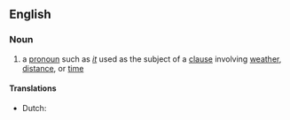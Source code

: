 {{also|impersonal-subject}}
==English==

===Noun===
{{examples|It is snowing. It is getting late.}}
{{en-noun}}

# a [[pronoun]] such as ''[[it]]'' used as the subject of a [[clause]] involving [[weather]], [[distance]], or [[time]]

====Translations====
{{trans-top|pronoun when used as subject}}
* Dutch: {{t|nl|loos onderwerp|n}}
{{trans-mid}}
{{trans-bottom}}
